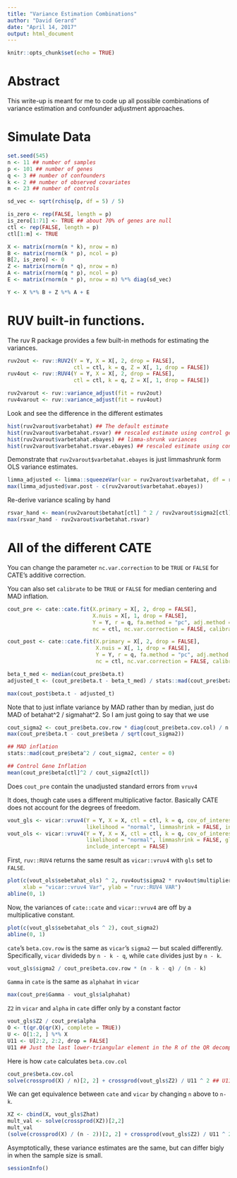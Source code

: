 ```yaml
---
title: "Variance Estimation Combinations"
author: "David Gerard"
date: "April 14, 2017"
output: html_document
---
```


```r
knitr::opts_chunk$set(echo = TRUE)
```

# Abstract

This write-up is meant for me to code up all possible combinations of variance estimation and confounder adjustment approaches.

# Simulate Data

```r
set.seed(545)
n <- 11 ## number of samples
p <- 101 ## number of genes
q <- 3 ## number of confounders
k <- 2 ## number of observed covariates
m <- 23 ## number of controls

sd_vec <- sqrt(rchisq(p, df = 5) / 5)

is_zero <- rep(FALSE, length = p)
is_zero[1:71] <- TRUE ## about 70% of genes are null
ctl <- rep(FALSE, length = p)
ctl[1:m] <- TRUE

X <- matrix(rnorm(n * k), nrow = n)
B <- matrix(rnorm(k * p), ncol = p)
B[2, is_zero] <- 0
Z <- matrix(rnorm(n * q), nrow = n)
A <- matrix(rnorm(q * p), ncol = p)
E <- matrix(rnorm(n * p), nrow = n) %*% diag(sd_vec)

Y <- X %*% B + Z %*% A + E
```

# RUV built-in functions.

The ruv R package provides a few built-in methods for estimating the variances.

```r
ruv2out <- ruv::RUV2(Y = Y, X = X[, 2, drop = FALSE],
                     ctl = ctl, k = q, Z = X[, 1, drop = FALSE])
ruv4out <- ruv::RUV4(Y = Y, X = X[, 2, drop = FALSE],
                     ctl = ctl, k = q, Z = X[, 1, drop = FALSE])

ruv2varout <- ruv::variance_adjust(fit = ruv2out)
ruv4varout <- ruv::variance_adjust(fit = ruv4out)
```

Look and see the difference in the different estimates
```r
hist(ruv2varout$varbetahat) ## The default estimate
hist(ruv2varout$varbetahat.rsvar) ## rescaled estimate using control genes
hist(ruv2varout$varbetahat.ebayes) ## limma-shrunk variances
hist(ruv2varout$varbetahat.rsvar.ebayes) ## rescaled estimate using control genes of limma-shrunk variances
```

Demonstrate that `ruv2varout$varbetahat.ebayes` is just limmashrunk form OLS variance estimates.
```r
limma_adjusted <- limma::squeezeVar(var = ruv2varout$varbetahat, df = ruv2varout$df)
max(limma_adjusted$var.post - c(ruv2varout$varbetahat.ebayes))
```

Re-derive variance scaling by hand

```r
rsvar_hand <- mean(ruv2varout$betahat[ctl] ^ 2 / ruv2varout$sigma2[ctl]) * ruv2varout$sigma2
max(rsvar_hand - ruv2varout$varbetahat.rsvar)
```

# All of the different CATE

You can change the parameter `nc.var.correction` to be `TRUE` or `FALSE` for CATE's additive correction.

You can also set `calibrate` to be `TRUE` or `FALSE` for median centering and MAD inflation.

```r
cout_pre <- cate::cate.fit(X.primary = X[, 2, drop = FALSE],
                           X.nuis = X[, 1, drop = FALSE],
                           Y = Y, r = q, fa.method = "pc", adj.method = "nc",
                           nc = ctl, nc.var.correction = FALSE, calibrate = FALSE)

cout_post <- cate::cate.fit(X.primary = X[, 2, drop = FALSE],
                            X.nuis = X[, 1, drop = FALSE],
                            Y = Y, r = q, fa.method = "pc", adj.method = "nc",
                            nc = ctl, nc.var.correction = FALSE, calibrate = TRUE)

beta_t_med <- median(cout_pre$beta.t)
adjusted_t <- (cout_pre$beta.t - beta_t_med) / stats::mad(cout_pre$beta.t)

max(cout_post$beta.t - adjusted_t)
```

Note that to just inflate variance by MAD rather than by median, just do MAD of betahat^2 / sigmahat^2. So I am just going to say that we use

```r
cout_sigma2 <- cout_pre$beta.cov.row * diag(cout_pre$beta.cov.col) / n
max(cout_pre$beta.t - cout_pre$beta / sqrt(cout_sigma2))

## MAD inflation
stats::mad(cout_pre$beta^2 / cout_sigma2, center = 0)

## Control Gene Inflation
mean(cout_pre$beta[ctl]^2 / cout_sigma2[ctl])
```


Does `cout_pre` contain the unadjusted standard errors from `vruv4`

It does, though cate uses a different multiplicative factor. Basically CATE does not account for the degrees of freedom.

```r
vout_gls <- vicar::vruv4(Y = Y, X = X, ctl = ctl, k = q, cov_of_interest = 2,
                         likelihood = "normal", limmashrink = FALSE, include_intercept = FALSE)
vout_ols <- vicar::vruv4(Y = Y, X = X, ctl = ctl, k = q, cov_of_interest = 2,
                         likelihood = "normal", limmashrink = FALSE, gls = FALSE,
                         include_intercept = FALSE)
```

First, `ruv::RUV4` returns the same result as `vicar::vruv4` with `gls` set to `FALSE`.

```r
plot(c(vout_ols$sebetahat_ols) ^ 2, ruv4out$sigma2 * ruv4out$multiplier, 
     xlab = "vicar::vruv4 Var", ylab = "ruv::RUV4 VAR")
abline(0, 1)
```

Now, the variances of `cate::cate` and `vicar::vruv4` are off by a multiplicative constant.

```r
plot(c(vout_gls$sebetahat_ols ^ 2), cout_sigma2)
abline(0, 1)
```

`cate`'s `beta.cov.row` is the same as `vicar`'s `sigma2` --- but scaled differently. Specifically, `vicar` divideds by `n - k - q`, while `cate` divides just by `n - k`.
```r
vout_gls$sigma2 / cout_pre$beta.cov.row * (n - k - q) / (n - k)
```

`Gamma` in `cate` is the same as `alphahat` in `vicar`
```r
max(cout_pre$Gamma - vout_gls$alphahat)
```

`Z2` in `vicar` and `alpha` in `cate` differ only by a constant factor
```r
vout_gls$Z2 / cout_pre$alpha
O <- t(qr.Q(qr(X), complete = TRUE))
U <- O[1:2, ] %*% X
U11 <- U[2:2, 2:2, drop = FALSE]
U11 ## Just the last lower-triangular element in the R of the QR decomposition of X
```

Here is how `cate` calculates `beta.cov.col`
```r
cout_pre$beta.cov.col
solve(crossprod(X) / n)[2, 2] + crossprod(vout_gls$Z2) / U11 ^ 2 ## U11 is lower term in lower triangular matrix of QR decomposition of X.
```

We can get equivalence between `cate` and `vicar` by changing `n` above to `n-k`.

```r
XZ <- cbind(X, vout_gls$Zhat)
mult_val <- solve(crossprod(XZ))[2,2]
mult_val
(solve(crossprod(X) / (n - 2))[2, 2] + crossprod(vout_gls$Z2) / U11 ^ 2 ) / (n - 2) ## Divide by n-k instead of n to get equivalence.
```

Asymptotically, these variance estimates are the same, but can differ bigly in when the sample size is small.

```r
sessionInfo()
```
